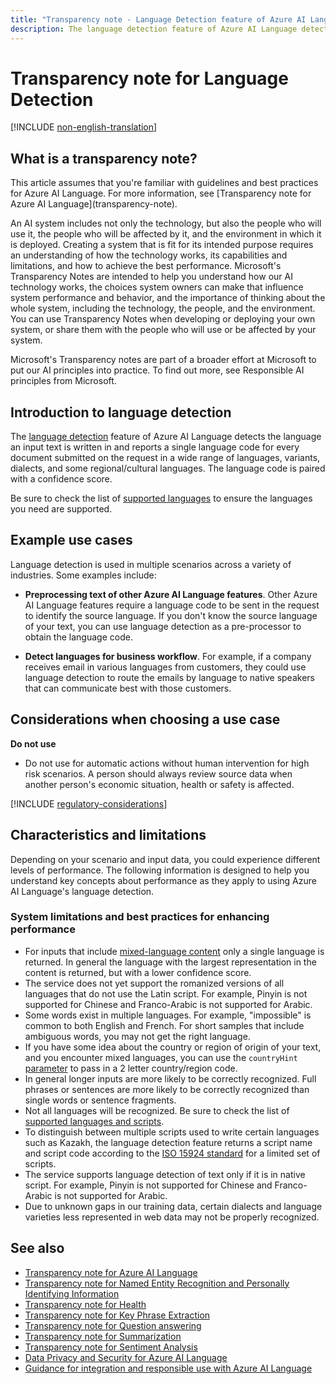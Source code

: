 ```yaml
---
title: "Transparency note - Language Detection feature of Azure AI Language"
description: The language detection feature of Azure AI Language detects the language an input text is written in and reports a single language code for every document submitted on the request in a wide range of languages, variants, dialects, and some regional/cultural languages. The language code is paired with a confidence score.
---
```


# Transparency note for Language Detection

[!INCLUDE [non-english-translation](../includes/non-english-translation)]

## What is a transparency note?

<Info>
This article assumes that you're familiar with guidelines and best practices for Azure AI Language. For more information, see [Transparency note for Azure AI Language](transparency-note).
</Info>

An AI system includes not only the technology, but also the people who will use it, the people who will be affected by it, and the environment in which it is deployed. Creating a system that is fit for its intended purpose requires an understanding of how the technology works, its capabilities and limitations, and how to achieve the best performance. Microsoft's Transparency Notes are intended to help you understand how our AI technology works, the choices system owners can make that influence system performance and behavior, and the importance of thinking about the whole system, including the technology, the people, and the environment. You can use Transparency Notes when developing or deploying your own system, or share them with the people who will use or be affected by your system.

Microsoft's Transparency notes are part of a broader effort at Microsoft to put our AI principles into practice. To find out more, see Responsible AI principles from Microsoft.

## Introduction to language detection

The [language detection](/azure/ai-services/language-service/language-detection/overview) feature of Azure AI Language detects the language an input text is written in and reports a single language code for every document submitted on the request in a wide range of languages, variants, dialects, and some regional/cultural languages. The language code is paired with a confidence score.

Be sure to check the list of [supported languages](/azure/ai-services/language-service/language-detection/language-support) to ensure the languages you need are supported.

## Example use cases

Language detection is used in multiple scenarios across a variety of industries. Some examples include:

* **Preprocessing text of other Azure AI Language features**. Other Azure AI Language features require a language code to be sent in the request to identify the source language. If you don't know the source language of your text, you can use language detection as a pre-processor to obtain the language code.

* **Detect languages for business workflow**. For example, if a company receives email in various languages from customers, they could use language detection to route the emails by language to native speakers that can communicate best with those customers.

## Considerations when choosing a use case

**Do not use** 
* Do not use for automatic actions without human intervention for high risk scenarios.  A person should always review source data when another person's economic situation, health or safety is affected.

[!INCLUDE [regulatory-considerations](../includes/regulatory-considerations)]

## Characteristics and limitations

Depending on your scenario and input data, you could experience different levels of performance. The following information is designed to help you understand key concepts about performance as they apply to using Azure AI Language's language detection.

### System limitations and best practices for enhancing performance

* For inputs that include [mixed-language content](/azure/ai-services/language-service/language-detection/how-to/call-api) only a single language is returned. In general the language with the largest representation in the content is returned, but with a lower confidence score.
* The service does not yet support the romanized versions of all languages that do not use the Latin script. For example, Pinyin is not supported for Chinese and Franco-Arabic is not supported for Arabic.
* Some words exist in multiple languages. For example, "impossible" is common to both English and French. For short samples that include ambiguous words, you may not get the right language.  
* If you have some idea about the country or region of origin of your text, and you encounter mixed languages, you can use the `countryHint` [parameter](/azure/ai-services/language-service/language-detection/how-to/call-api#ambiguous-content) to pass in a 2 letter country/region code.
* In general longer inputs are more likely to be correctly recognized.  Full phrases or sentences are more likely to be correctly recognized than single words or sentence fragments.
* Not all languages will be recognized. Be sure to check the list of [supported languages and scripts](/azure/ai-services/language-service/language-detection/language-support).
* To distinguish between multiple scripts used to write certain languages such as Kazakh, the language detection feature returns a script name and script code according to the [ISO 15924 standard](https://wikipedia.org/wiki/ISO_15924) for a limited set of scripts.
* The service supports language detection of text only if it is in native script.  For example, Pinyin is not supported for Chinese and Franco-Arabic is not supported for Arabic.
* Due to unknown gaps in our training data, certain dialects and language varieties less represented in web data may not be properly recognized.

## See also

* [Transparency note for Azure AI Language](transparency-note)
* [Transparency note for Named Entity Recognition and Personally Identifying Information](transparency-note-named-entity-recognition)
* [Transparency note for Health](transparency-note-health)
* [Transparency note for Key Phrase Extraction](transparency-note-key-phrase-extraction)
* [Transparency note for Question answering](transparency-note-question-answering)
* [Transparency note for Summarization](transparency-note-extractive-summarization)
* [Transparency note for Sentiment Analysis](transparency-note-sentiment-analysis)
* [Data Privacy and Security for  Azure AI Language](data-privacy)
* [Guidance for integration and responsible use with Azure AI Language](guidance-integration-responsible-use)
